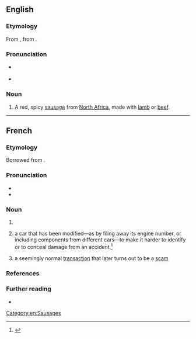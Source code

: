 ==English==
{{wikipedia}}

===Etymology===
From {{bor|en|fr|merguez}}, from {{der|fr|arq|مرقاز|tr=margāz}}.

===Pronunciation===
* {{a|UK}} {{IPA|en|/mɛə.ˈɡɛz/}}
* {{a|US}} {{IPA|en|/mɛɹ.ˈɡɛz/}}

===Noun===
{{en-noun|-}}

# A red, spicy [[sausage]] from [[North Africa]], made with [[lamb]] or [[beef]].

[[Category:en:Sausages]]

----

==French==

===Etymology===
Borrowed from {{bor|fr|arq|مرقاز|tr=margāz}}.

===Pronunciation===
* {{fr-IPA|merguèze}}
* {{audio|fr|LL-Q150 (fra)-Benoît Prieur-merguez.wav|Audio}}

===Noun===
{{fr-noun|f}}

# {{l|en|merguez|merguez}}
# {{lb|fr|slang}} a car that has been modified—as by filing away its engine number, or including components from different cars—to make it harder to identify or to conceal damage from an accident.<ref>{{cite-web
 |url         = http://www.courrierdemantes.com/news/fullstory.php/aid/16537/Petit_lexique_du_jargon_des_flics.html
 |title       = Petit lexique du jargon des flics
 |editor      = Le Courrier de Mantes
 |accessdate  = 23 January 2008
 |archiveurl  = https://web.archive.org/web/20080105153834/http://www.courrierdemantes.com/news/fullstory.php/aid/16537/Petit_lexique_du_jargon_des_flics.html
 |archivedate = 5 January 2008
}}</ref>
# {{lb|fr|slang|by extension}} a seemingly normal [[transaction]] that later turns out to be a [[scam]]

===References===
<references/>

===Further reading===
* {{R:TLFi}}

{{C|fr|Sausages}}